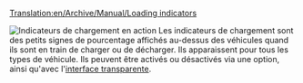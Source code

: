 [[Translation:en/Archive/Manual/Loading indicators]]


[[File:en/Loading indicators.png|thumb|Indicateurs de chargement en action]]
Les indicateurs de chargement sont des petits signes de pourcentage affichés au-dessus des véhicules quand ils sont en train de charger ou de décharger. Ils apparaissent pour tous les types de véhicule. Ils peuvent être activés ou désactivés via une option, ainsi qu'avec l'[[fr/Interface transparente|interface transparente]].